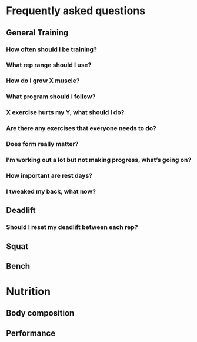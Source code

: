 # Frequently asked questions

## General Training

### How often should I be training?
### What rep range should I use?
### How do I grow X muscle?
### What program should I follow?
### X exercise hurts my Y, what should I do?
### Are there any exercises that everyone needs to do?
### Does form really matter?
### I'm working out a lot but not making progress, what's going on?
### How important are rest days?
### I tweaked my back, what now?

## Deadlift
### Should I reset my deadlift between each rep?

## Squat

## Bench


# Nutrition
## Body composition
## Performance
















